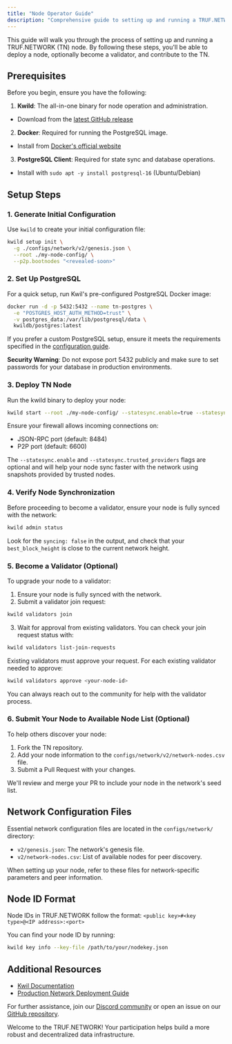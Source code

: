 ---
title: "Node Operator Guide"
description: "Comprehensive guide to setting up and running a TRUF.NETWORK (TN) node."
---

This guide will walk you through the process of setting up and running a TRUF.NETWORK (TN) node. By following these steps, you'll be able to deploy a node, optionally become a validator, and contribute to the TN.

## Prerequisites

Before you begin, ensure you have the following:

1. **Kwild**: The all-in-one binary for node operation and administration.
- Download from the [latest GitHub release](https://github.com/trufnetwork/node/releases)

2. **Docker**: Required for running the PostgreSQL image.
- Install from [Docker's official website](https://docs.docker.com/get-docker)

3. **PostgreSQL Client**: Required for state sync and database operations.
- Install with `sudo apt -y install postgresql-16` (Ubuntu/Debian)

## Setup Steps

### 1. Generate Initial Configuration

Use `kwild` to create your initial configuration file:

```bash
kwild setup init \
  -g ./configs/network/v2/genesis.json \
  --root ./my-node-config/ \
  --p2p.bootnodes "<revealed-soon>"
```

### 2. Set Up PostgreSQL

For a quick setup, run Kwil's pre-configured PostgreSQL Docker image:

```bash
docker run -d -p 5432:5432 --name tn-postgres \
  -e "POSTGRES_HOST_AUTH_METHOD=trust" \
  -v postgres_data:/var/lib/postgresql/data \
  kwildb/postgres:latest
```

If you prefer a custom PostgreSQL setup, ensure it meets the requirements specified in the [configuration guide](https://docs.kwil.com/docs/daemon/running-postgres).

**Security Warning**: Do not expose port 5432 publicly and make sure to set passwords for your database in production environments.

### 3. Deploy TN Node

Run the kwild binary to deploy your node:

```bash
kwild start --root ./my-node-config/ --statesync.enable=true --statesync.trusted_providers='<revealed-soon>'
```

Ensure your firewall allows incoming connections on:
- JSON-RPC port (default: 8484)
- P2P port (default: 6600)

The `--statesync.enable` and `--statesync.trusted_providers` flags are optional and will help your node sync faster with the network using snapshots provided by trusted nodes.

### 4. Verify Node Synchronization

Before proceeding to become a validator, ensure your node is fully synced with the network:

```bash
kwild admin status
```

Look for the `syncing: false` in the output, and check that your `best_block_height` is close to the current network height.

### 5. Become a Validator (Optional)

To upgrade your node to a validator:

1. Ensure your node is fully synced with the network.
2. Submit a validator join request:

```bash
kwild validators join
```

3. Wait for approval from existing validators. You can check your join request status with:

```bash
kwild validators list-join-requests
```

Existing validators must approve your request. For each existing validator needed to approve:

```bash
kwild validators approve <your-node-id>
```

You can always reach out to the community for help with the validator process.

### 6. Submit Your Node to Available Node List (Optional)

To help others discover your node:

1. Fork the TN repository.
2. Add your node information to the `configs/network/v2/network-nodes.csv` file.
3. Submit a Pull Request with your changes.

We'll review and merge your PR to include your node in the network's seed list.

## Network Configuration Files

Essential network configuration files are located in the `configs/network/` directory:

- `v2/genesis.json`: The network's genesis file.
- `v2/network-nodes.csv`: List of available nodes for peer discovery.

When setting up your node, refer to these files for network-specific parameters and peer information.

## Node ID Format

Node IDs in TRUF.NETWORK follow the format: `<public key>#<key type>@<IP address>:<port>`

You can find your node ID by running:
```bash
kwild key info --key-file /path/to/your/nodekey.json
```

## Additional Resources

- [Kwil Documentation](https://docs.kwil.com)
- [Production Network Deployment Guide](https://docs.kwil.com/docs/node/production)

For further assistance, join our [Discord community](https://discord.com/invite/5AMCBYxfW4) or open an issue on our [GitHub repository](https://github.com/trufnetwork/truf-node-operator/issues).

Welcome to the TRUF.NETWORK! Your participation helps build a more robust and decentralized data infrastructure.
